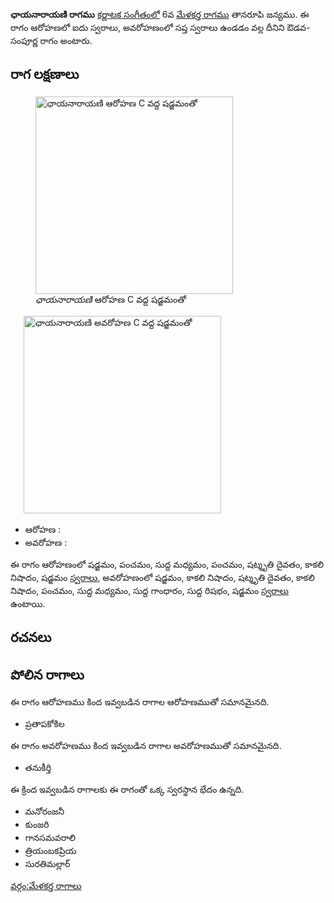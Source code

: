 {{Infobox ragam
	| name          	= ఛాయనారాయణి
	| synonym	    	= 
	| mela          	= 
	| chakra        	= 
	| janaka        	= 
	| type          	= ఔడవ-సంపూర్ణ
	| arohanam      	= {{svaraC|S|P|M1|P|D3|N3|S'}} 
	| avarohanam    	= {{svaraC|S'|N3|D3|N3|P|M1|G1|R1|S}}
	| jeeva         	=
	| chhaya        	=
	| nyasa         	=
	| vishesha      	= 
	| equivalent  		= 
}}
{{కర్ణాటక సంగీత రాగాలు}}
'''ఛాయనారాయణి రాగము''' [[కర్ణాటక సంగీతం]]లో 6వ [[మేళకర్త రాగము]] తానరూపి జన్యము.  ఈ రాగం ఆరోహణలో ఐదు స్వరాలు, అవరోహణంలో సప్త స్వరాలు ఉండడం వల్ల దీనిని ఔడవ-సంపూర్ణ రాగం అంటారు.


==రాగ లక్షణాలు==
[[Image:chayanarayani_ar_kb2wiki.png|thumb|right|316px|''ఛాయనారాయణి'' ఆరోహణ C వద్ద షడ్జమంతో]]
	[[Image:chayanarayani_av_kb2wiki.png|thumb|right|316px|''ఛాయనారాయణి'' అవరోహణ C వద్ద షడ్జమంతో]]

* ఆరోహణ : {{svaraC|S|P|M1|P|D3|N3|S'}} 
* అవరోహణ : {{svaraC|S'|N3|D3|N3|P|M1|G1|R1|S}}

ఈ రాగం ఆరోహణంలో షడ్జమం, పంచమం, సుద్ద మధ్యమం, పంచమం, షట్శృతి దైవతం, కాకలి  నిషాదం, షడ్జమం [[స్వరాలు]], అవరోహణంలో షడ్జమం, కాకలి  నిషాదం, షట్శృతి దైవతం, కాకలి  నిషాదం, పంచమం, సుద్ద మధ్యమం, సుద్ద  గాంధారం, సుద్ద  రిషభం, షడ్జమం [[స్వరాలు]] ఉంటాయి.

==రచనలు==



==పోలిన రాగాలు==
ఈ రాగం ఆరోహణము కింద ఇవ్వబడిన రాగాల ఆరోహణముతో సమానమైనది.
* ప్రతాపకోకిల

ఈ రాగం అవరోహణము కింద ఇవ్వబడిన రాగాల అవరోహణముతో సమానమైనది.
* తనుకీర్తి

ఈ క్రింద ఇవ్వబడిన రాగాలకు ఈ రాగంతో ఒక్క స్వరస్థాన భేదం ఉన్నది.
* మనోరంజనీ
* కుంజరి
*  గానసమవరాలి
* త్రియంబకప్రియ
* సురతిమల్లార్



[[వర్గం:మేళకర్త రాగాలు]]